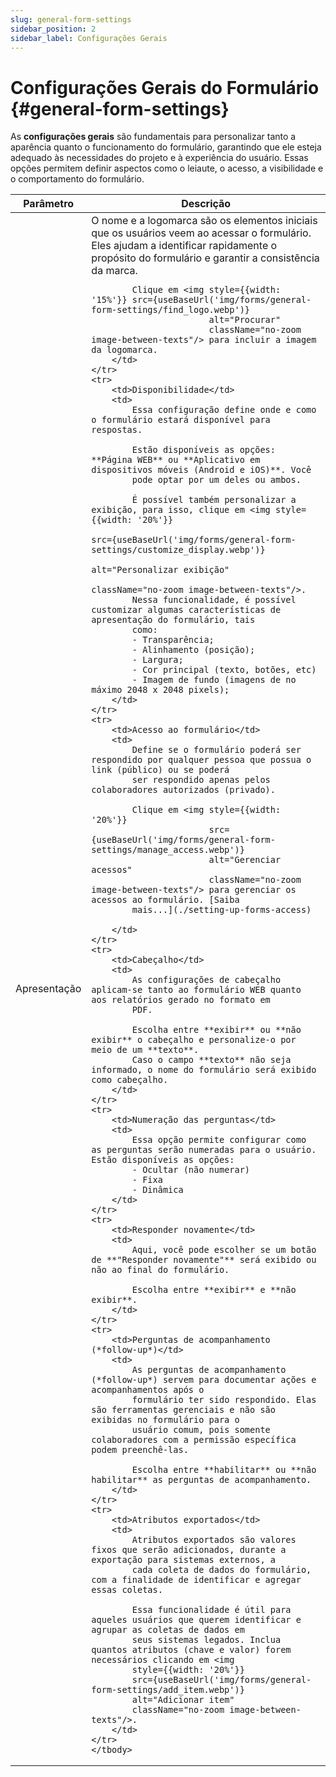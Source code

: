 ```yaml
---
slug: general-form-settings
sidebar_position: 2
sidebar_label: Configurações Gerais
---
```


# Configurações Gerais do Formulário {#general-form-settings}

As **configurações gerais** são fundamentais para personalizar tanto a aparência quanto o funcionamento do formulário,
garantindo que ele esteja adequado às necessidades do projeto e à experiência do usuário. Essas opções permitem definir
aspectos como o leiaute, o acesso, a visibilidade e o comportamento do formulário.


<table>
    <thead>
    <tr>
        <th style={{textAlign: 'start', width: '20%'}}>Parâmetro</th>
        <th style={{textAlign: 'start', width: '40%'}}>Descrição</th>
    </tr>
    </thead>
    <tbody>
    <tr>
        <td>Apresentação</td>
        <td>
            O nome e a logomarca são os elementos iniciais que os usuários veem ao acessar o formulário. Eles ajudam a
            identificar rapidamente o propósito do formulário e garantir a consistência da marca.

            Clique em <img style={{width: '15%'}} src={useBaseUrl('img/forms/general-form-settings/find_logo.webp')}
                           alt="Procurar"
                           className="no-zoom image-between-texts"/> para incluir a imagem da logomarca.
        </td>
    </tr>
    <tr>
        <td>Disponibilidade</td>
        <td>
            Essa configuração define onde e como o formulário estará disponível para respostas.

            Estão disponíveis as opções: **Página WEB** ou **Aplicativo em dispositivos móveis (Android e iOS)**. Você
            pode optar por um deles ou ambos.

            É possível também personalizar a exibição, para isso, clique em <img style={{width: '20%'}}
                                                                                 src={useBaseUrl('img/forms/general-form-settings/customize_display.webp')}
                                                                                 alt="Personalizar exibição"
                                                                                 className="no-zoom image-between-texts"/>.
            Nessa funcionalidade, é possível customizar algumas características de apresentação do formulário, tais
            como:
            - Transparência;
            - Alinhamento (posição);
            - Largura;
            - Cor principal (texto, botões, etc)
            - Imagem de fundo (imagens de no máximo 2048 x 2048 pixels);
        </td>
    </tr>
    <tr>
        <td>Acesso ao formulário</td>
        <td>
            Define se o formulário poderá ser respondido por qualquer pessoa que possua o link (público) ou se poderá
            ser respondido apenas pelos colaboradores autorizados (privado).

            Clique em <img style={{width: '20%'}}
                           src={useBaseUrl('img/forms/general-form-settings/manage_access.webp')}
                           alt="Gerenciar acessos"
                           className="no-zoom image-between-texts"/> para gerenciar os acessos ao formulário. [Saiba
            mais...](./setting-up-forms-access)

        </td>
    </tr>
    <tr>
        <td>Cabeçalho</td>
        <td>
            As configurações de cabeçalho aplicam-se tanto ao formulário WEB quanto aos relatórios gerado no formato em
            PDF.

            Escolha entre **exibir** ou **não exibir** o cabeçalho e personalize-o por meio de um **texto**.
            Caso o campo **texto** não seja informado, o nome do formulário será exibido como cabeçalho.
        </td>
    </tr>
    <tr>
        <td>Numeração das perguntas</td>
        <td>
            Essa opção permite configurar como as perguntas serão numeradas para o usuário. Estão disponíveis as opções:
            - Ocultar (não numerar)
            - Fixa
            - Dinâmica
        </td>
    </tr>
    <tr>
        <td>Responder novamente</td>
        <td>
            Aqui, você pode escolher se um botão de **"Responder novamente"** será exibido ou não ao final do formulário.

            Escolha entre **exibir** e **não exibir**.
        </td>
    </tr>
    <tr>
        <td>Perguntas de acompanhamento (*follow-up*)</td>
        <td>
            As perguntas de acompanhamento (*follow-up*) servem para documentar ações e acompanhamentos após o
            formulário ter sido respondido. Elas são ferramentas gerenciais e não são exibidas no formulário para o
            usuário comum, pois somente colaboradores com a permissão específica podem preenchê-las.

            Escolha entre **habilitar** ou **não habilitar** as perguntas de acompanhamento.
        </td>
    </tr>
    <tr>
        <td>Atributos exportados</td>
        <td>
            Atributos exportados são valores fixos que serão adicionados, durante a exportação para sistemas externos, a
            cada coleta de dados do formulário, com a finalidade de identificar e agregar essas coletas.

            Essa funcionalidade é útil para aqueles usuários que querem identificar e agrupar as coletas de dados em
            seus sistemas legados. Inclua quantos atributos (chave e valor) forem necessários clicando em <img
            style={{width: '20%'}}
            src={useBaseUrl('img/forms/general-form-settings/add_item.webp')}
            alt="Adicionar item"
            className="no-zoom image-between-texts"/>.
        </td>
    </tr>
    </tbody>
</table>
